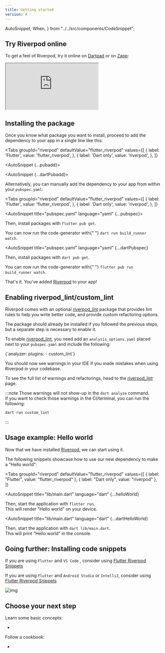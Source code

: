 ```yaml
---
title: Getting started
version: 4
---
```


  AutoSnippet,
  When,
} from "../../src/components/CodeSnippet";

## Try Riverpod online

To get a feel of Riverpod, try it online on [Dartpad](https://dartpad.dev/?null_safety=true&id=ef06ab3ce0b822e6cc5db0575248e6e2)
or on [Zapp](https://zapp.run/new):

<iframe
  src="https://zapp.run/edit/zv2060sv306?theme=dark&lazy=false"
  style={{ width: "100%", border: 0, overflow: "hidden", aspectRatio: "1.5" }}
></iframe>

## Installing the package

Once you know what package you want to install, proceed to add the dependency to your app in a single line like this:

<Tabs
  groupId="riverpod"
  defaultValue="flutter_riverpod"
  values={[
    { label: 'Flutter', value: 'flutter_riverpod', },
    { label: 'Dart only', value: 'riverpod', },
  ]}
>
<TabItem value="flutter_riverpod">

<AutoSnippet {...pubadd}></AutoSnippet>

</TabItem>

<TabItem value="riverpod">

<AutoSnippet {...dartPubadd}></AutoSnippet>

</TabItem>

</Tabs>

Alternatively, you can manually add the dependency to your app from within your `pubspec.yaml`:

<Tabs
  groupId="riverpod"
  defaultValue="flutter_riverpod"
  values={[
    { label: 'Flutter', value: 'flutter_riverpod', },
    { label: 'Dart only', value: 'riverpod', },
  ]}
>
<TabItem value="flutter_riverpod">

<AutoSnippet title="pubspec.yaml" language="yaml" {...pubspec}></AutoSnippet>

Then, install packages with `flutter pub get`.

<When codegen={true}>
  You can now run the code-generator with{" "}
  <code>dart run build_runner watch</code>.
</When>

</TabItem>
<TabItem value="riverpod">

<AutoSnippet
  title="pubspec.yaml"
  language="yaml"
  {...dartPubspec}
></AutoSnippet>

Then, install packages with `dart pub get`.

<When codegen={true}>
  You can now run the code-generator with{" "}
  <code>flutter pub run build_runner watch</code>.
</When>

</TabItem>
</Tabs>

That's it. You've added [Riverpod] to your app!

## Enabling riverpod_lint/custom_lint

Riverpod comes with an optional [riverpod_lint]
package that provides lint rules to help you write better code, and
provide custom refactoring options.

The package should already be installed if you followed the previous steps, but a
separate step is necessary to enable it.

To enable [riverpod_lint], you need add an `analysis_options.yaml` placed next to
your `pubspec.yaml` and include the following:

<CodeBlock language="yaml" title="analysis_options.yaml">
  {`analyzer:
  plugins:
    - custom_lint`}
</CodeBlock>

You should now see warnings in your IDE if you made mistakes when using Riverpod
in your codebase.

To see the full list of warnings and refactorings, head to the [riverpod_lint] page.

:::note
Those warnings will not show-up in the `dart analyze` command.  
If you want to check those warnings in the CI/terminal, you can run the following:

```sh
dart run custom_lint
```

:::

## Usage example: Hello world

Now that we have installed [Riverpod], we can start using it.

The following snippets showcase how to use our new dependency to make a "Hello world":


<Tabs
  groupId="riverpod"
  defaultValue="flutter_riverpod"
  values={[
    { label: "Flutter", value: "flutter_riverpod" },
    { label: "Dart only", value: "riverpod" },
  ]}
>
<TabItem value="flutter_riverpod">

<AutoSnippet
  title="lib/main.dart"
  language="dart"
  {...helloWorld}
></AutoSnippet>

Then, start the application with `flutter run`.  
This will render "Hello world" on your device.

</TabItem>
<TabItem value="riverpod">

<AutoSnippet
  title="lib/main.dart"
  language="dart"
  {...dartHelloWorld}
></AutoSnippet>

Then, start the application with `dart lib/main.dart`.  
This will print "Hello world" in the console.

</TabItem>
</Tabs>

## Going further: Installing code snippets

If you are using `Flutter` and `VS Code` , consider using [Flutter Riverpod Snippets](https://marketplace.visualstudio.com/items?itemName=robert-brunhage.flutter-riverpod-snippets)

If you are using `Flutter` and `Android Studio` or `IntelliJ`, consider using [Flutter Riverpod Snippets](https://plugins.jetbrains.com/plugin/14641-flutter-riverpod-snippets)

![img](/img/snippets/greetingProvider.gif)

## Choose your next step

Learn some basic concepts:

- <Link documentID="concepts/providers" />

Follow a cookbook:

- <Link documentID="cookbooks/testing" />

[riverpod]: https://github.com/rrousselgit/riverpod
[hooks_riverpod]: https://pub.dev/packages/hooks_riverpod
[flutter_riverpod]: https://pub.dev/packages/flutter_riverpod
[flutter_hooks]: https://github.com/rrousselGit/flutter_hooks
[riverpod_lint]: https://pub.dev/packages/riverpod_lint
